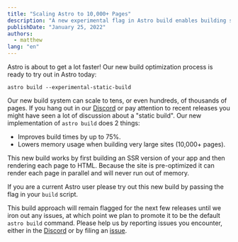 ```yaml
---
title: "Scaling Astro to 10,000+ Pages"
description: "A new experimental flag in Astro build enables building sites with tens of thousands of pages."
publishDate: "January 25, 2022"
authors:
  - matthew
lang: "en"
---
```


Astro is about to get a lot faster! Our new build optimization process is ready to try out in Astro today:

```shell
astro build --experimental-static-build
```

Our new build system can scale to tens, or even hundreds, of thousands of pages. If you hang out in our [Discord](https://astro.build/chat/) or pay attention to recent releases you might have seen a lot of discussion about a "static build". Our new implementation of `astro build` does 2 things:

- Improves build times by up to 75%.
- Lowers memory usage when building very large sites (10,000+ pages).

This new build works by first building an SSR version of your app and then rendering each page to HTML. Because the site is pre-optimized it can render each page in parallel and will never run out of memory.

If you are a current Astro user please try out this new build by passing the flag in your `build` script.

This build approach will remain flagged for the next few releases until we iron out any issues, at which point we plan to promote it to be the default `astro build` command. Please help us by reporting issues you encounter, either in the [Discord](https://astro.build/chat/) or by filing an [issue](https://github.com/withastro/astro/issues/new/choose).
